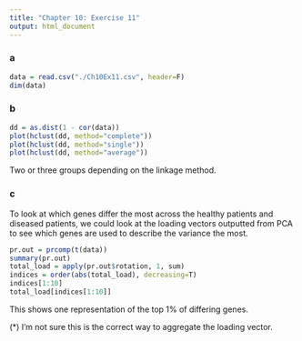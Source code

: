 ```yaml
---
title: "Chapter 10: Exercise 11"
output: html_document
---
```


### a
```r
data = read.csv("./Ch10Ex11.csv", header=F)
dim(data)
```

### b
```r
dd = as.dist(1 - cor(data))
plot(hclust(dd, method="complete"))
plot(hclust(dd, method="single"))
plot(hclust(dd, method="average"))
```

Two or three groups depending on the linkage method.

### c
To look at which genes differ the most across the healthy patients and diseased
patients, we could look at the loading vectors outputted from
PCA to see which genes are used to describe the variance the most.
```r
pr.out = prcomp(t(data))
summary(pr.out)
total_load = apply(pr.out$rotation, 1, sum)
indices = order(abs(total_load), decreasing=T)
indices[1:10]
total_load[indices[1:10]]
```
This shows one representation of the top 1% of differing genes. 

(*) I'm not sure this is the correct way to aggregate the loading vector.



